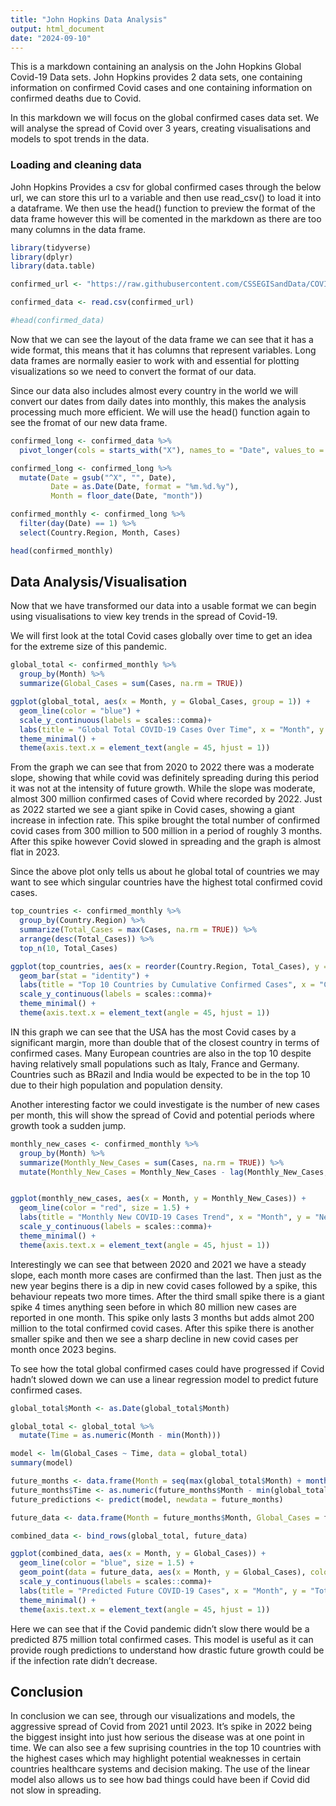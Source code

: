 ```yaml
---
title: "John Hopkins Data Analysis"
output: html_document
date: "2024-09-10"
---
```


This is a markdown containing an analysis on the John Hopkins Global Covid-19 Data sets. John Hopkins provides 2 data sets, one containing information on confirmed Covid cases and one containing information on confirmed deaths due to Covid. 

In this markdown we will focus on the global confirmed cases data set. We will analyse the spread of Covid over 3 years, creating visualisations and models to spot trends in the data.


### Loading and cleaning data

John Hopkins Provides a csv for global confirmed cases through the below url, we can store this url to a variable and then use read_csv() to load it into a dataframe. We then use the head() function to preview the format of the data frame however this will be comented in the markdown as there are too many columns in the data frame.

```r
library(tidyverse)
library(dplyr)
library(data.table)

confirmed_url <- "https://raw.githubusercontent.com/CSSEGISandData/COVID-19/master/csse_covid_19_data/csse_covid_19_time_series/time_series_covid19_confirmed_global.csv"

confirmed_data <- read.csv(confirmed_url)

#head(confirmed_data)
```
Now that we can see the layout of the data frame we can see that it has a wide format, this means that it has columns that represent variables. Long data frames are normally easier to work with and essential for plotting visualizations so we need to convert the format of our data. 

Since our data also includes almost every country in the world we will convert our dates from daily dates into monthly, this makes the analysis processing much more efficient. We will use the head() function again to see the fromat of our new data frame.

```r
confirmed_long <- confirmed_data %>%
  pivot_longer(cols = starts_with("X"), names_to = "Date", values_to = "Cases")

confirmed_long <- confirmed_long %>%
  mutate(Date = gsub("^X", "", Date),
         Date = as.Date(Date, format = "%m.%d.%y"),
         Month = floor_date(Date, "month"))

confirmed_monthly <- confirmed_long %>%
  filter(day(Date) == 1) %>%
  select(Country.Region, Month, Cases)

head(confirmed_monthly)
```
## Data Analysis/Visualisation

Now that we have transformed our data into a usable format we can begin using visualisations to view key trends in the spread of Covid-19.

We will first look at the total Covid cases globally over time to get an idea for the extreme size of this pandemic.

```r

global_total <- confirmed_monthly %>%
  group_by(Month) %>%
  summarize(Global_Cases = sum(Cases, na.rm = TRUE))

ggplot(global_total, aes(x = Month, y = Global_Cases, group = 1)) +
  geom_line(color = "blue") +
  scale_y_continuous(labels = scales::comma)+
  labs(title = "Global Total COVID-19 Cases Over Time", x = "Month", y = "Total Cases") +
  theme_minimal() +
  theme(axis.text.x = element_text(angle = 45, hjust = 1))

```
From the graph we can see that from 2020 to 2022 there was a moderate slope, showing that while covid was definitely spreading during this period it was not at the intensity of future growth. While the slope was moderate, almost 300 million confirmed cases of Covid where recorded by 2022. Just as 2022 started we see a giant spike in Covid cases, showing a giant increase in infection rate. This spike brought the total number of confirmed covid cases from 300 million to 500 million in a period of roughly 3 months. After this spike however Covid slowed in spreading and the graph is almost flat in 2023.

Since the above plot only tells us about he global total of countries we may want to see which singular countries have the highest total confirmed covid cases.
```r
top_countries <- confirmed_monthly %>%
  group_by(Country.Region) %>%
  summarize(Total_Cases = max(Cases, na.rm = TRUE)) %>%
  arrange(desc(Total_Cases)) %>%
  top_n(10, Total_Cases)

ggplot(top_countries, aes(x = reorder(Country.Region, Total_Cases), y = Total_Cases, fill = Country.Region)) +
  geom_bar(stat = "identity") +
  labs(title = "Top 10 Countries by Cumulative Confirmed Cases", x = "Country", y = "Total Cases") +
  scale_y_continuous(labels = scales::comma)+
  theme_minimal() +
  theme(axis.text.x = element_text(angle = 45, hjust = 1))

```
IN this graph we can see that the USA has the most Covid cases by a significant margin, more than double that of the closest country in terms of confirmed cases. Many European countries are also in the top 10 despite having relatively small populations such as Italy, France and Germany. Countries such as BRazil and India would be expected to be in the top 10 due to their high population and population density.


Another interesting factor we could investigate is the number of new cases per month, this will show the spread of Covid and potential periods where growth took a sudden jump.
```r
monthly_new_cases <- confirmed_monthly %>%
  group_by(Month) %>%
  summarize(Monthly_New_Cases = sum(Cases, na.rm = TRUE)) %>%
  mutate(Monthly_New_Cases = Monthly_New_Cases - lag(Monthly_New_Cases, default = 0))


ggplot(monthly_new_cases, aes(x = Month, y = Monthly_New_Cases)) +
  geom_line(color = "red", size = 1.5) +
  labs(title = "Monthly New COVID-19 Cases Trend", x = "Month", y = "New Cases") +
  scale_y_continuous(labels = scales::comma)+
  theme_minimal() +
  theme(axis.text.x = element_text(angle = 45, hjust = 1))

```
Interestingly we can see that between 2020 and 2021 we have a steady slope, each month more cases are confirmed than the last. Then just as the new year begins there is a dip in new covid cases followed by a spike, this behaviour repeats two more times. After the third small spike there is a giant spike 4 times anything seen before in which 80 million new cases are reported in one month. This spike only lasts 3 months but adds almot 200 million to the total confirmed covid cases. After this spike there is another smaller spike and then we see a sharp decline in new covid cases per month once 2023 begins.

To see how the total global confirmed cases could have progressed if Covid hadn't slowed down we can use a linear regression model to predict future confirmed cases.

```r
global_total$Month <- as.Date(global_total$Month)

global_total <- global_total %>%
  mutate(Time = as.numeric(Month - min(Month)))

model <- lm(Global_Cases ~ Time, data = global_total)
summary(model)

future_months <- data.frame(Month = seq(max(global_total$Month) + months(1), by = "month", length.out = 12))
future_months$Time <- as.numeric(future_months$Month - min(global_total$Month))
future_predictions <- predict(model, newdata = future_months)

future_data <- data.frame(Month = future_months$Month, Global_Cases = future_predictions)

combined_data <- bind_rows(global_total, future_data)

ggplot(combined_data, aes(x = Month, y = Global_Cases)) +
  geom_line(color = "blue", size = 1.5) +
  geom_point(data = future_data, aes(x = Month, y = Global_Cases), color = "red") +
  scale_y_continuous(labels = scales::comma)+
  labs(title = "Predicted Future COVID-19 Cases", x = "Month", y = "Total Cases") +
  theme_minimal() +
  theme(axis.text.x = element_text(angle = 45, hjust = 1))

```
Here we can see that if the Covid pandemic didn't slow there would be a predicted  875 million total confirmed cases. This model is useful as it can provide rough predictions to understand how drastic future growth could be if the infection rate didn't decrease.

## Conclusion

In conclusion we can see, through our visualizations and models, the aggressive spread of Covid from 2021 until 2023. It's spike in 2022 being the biggest insight into just how serious the disease was at one point in time. We can also see a few suprising countries in the top 10 countries with the highest cases which may highlight potential weaknesses in certain countries healthcare systems and decision making. The use of the linear model also allows us to see how bad things could have been if Covid did not slow in spreading.